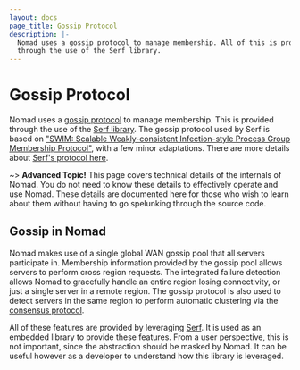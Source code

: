 ```yaml
---
layout: docs
page_title: Gossip Protocol
description: |-
  Nomad uses a gossip protocol to manage membership. All of this is provided
  through the use of the Serf library.
---
```


# Gossip Protocol

Nomad uses a [gossip protocol](https://en.wikipedia.org/wiki/Gossip_protocol)
to manage membership. This is provided through the use of the [Serf library](https://www.serf.io/).
The gossip protocol used by Serf is based on
["SWIM: Scalable Weakly-consistent Infection-style Process Group Membership Protocol"](https://www.cs.cornell.edu/projects/Quicksilver/public_pdfs/SWIM.pdf),
with a few minor adaptations. There are more details about [Serf's protocol here](https://www.serf.io/docs/internals/gossip.html).

~> **Advanced Topic!** This page covers technical details of
the internals of Nomad. You do not need to know these details to effectively
operate and use Nomad. These details are documented here for those who wish
to learn about them without having to go spelunking through the source code.

## Gossip in Nomad

Nomad makes use of a single global WAN gossip pool that all servers participate in.
Membership information provided by the gossip pool allows servers to perform cross region
requests. The integrated failure detection allows Nomad to gracefully handle an entire region
losing connectivity, or just a single server in a remote region. The gossip protocol
is also used to detect servers in the same region to perform automatic clustering
via the [consensus protocol](/docs/internals/consensus).

All of these features are provided by leveraging [Serf](https://www.serf.io/). It
is used as an embedded library to provide these features. From a user perspective,
this is not important, since the abstraction should be masked by Nomad. It can be useful
however as a developer to understand how this library is leveraged.
